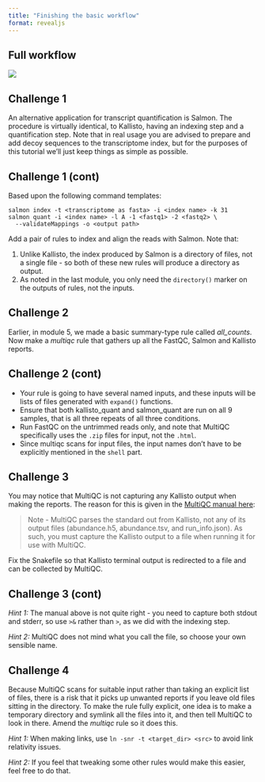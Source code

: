 ```yaml
---
title: "Finishing the basic workflow"
format: revealjs
---
```


## Full workflow

![](https://carpentries-incubator.github.io/snakemake-novice-bioinformatics/fig/overview.svg)

## Challenge 1

An alternative application for transcript quantification is Salmon. The procedure is virtually identical, to Kallisto, having an indexing step and a quantification step. Note that in real usage you are advised to prepare and add decoy sequences to the transcriptome index, but for the purposes of this tutorial we’ll just keep things as simple as possible.

## Challenge 1 (cont)

Based upon the following command templates:

```
salmon index -t <transcriptome as fasta> -i <index name> -k 31
salmon quant -i <index name> -l A -1 <fastq1> -2 <fastq2> \
  --validateMappings -o <output path>
```

Add a pair of rules to index and align the reads with Salmon. Note that:

1. Unlike Kallisto, the index produced by Salmon is a directory of files, not a single file - so both of these new rules will produce a directory as output.
2. As noted in the last module, you only need the `directory()` marker on the outputs of rules, not the inputs.

## Challenge 2

Earlier, in module 5, we made a basic summary-type rule called *all_counts*. Now make a *multiqc* rule that gathers up all the FastQC, Salmon and Kallisto reports.

## Challenge 2 (cont)

* Your rule is going to have several named inputs, and these inputs will be lists of files generated with `expand()` functions.
* Ensure that both kallisto_quant and salmon_quant are run on all 9 samples, that is all three repeats of all three conditions.
* Run FastQC on the untrimmed reads only, and note that MultiQC specifically uses the `.zip` files for input, not the `.html`.
* Since multiqc scans for input files, the input names don’t have to be explicitly mentioned in the `shell` part.

## Challenge 3

You may notice that MultiQC is not capturing any Kallisto output when making the reports. The reason for this is given in the [MultiQC manual here](https://multiqc.info/docs/#kallisto):

> Note - MultiQC parses the standard out from Kallisto, not any of its output files (abundance.h5, abundance.tsv, and run_info.json). As such, you must capture the Kallisto output to a file when running it for use with MultiQC.

Fix the Snakefile so that Kallisto terminal output is redirected to a file and can be collected by MultiQC.

## Challenge 3 (cont)

*Hint 1:* The manual above is not quite right - you need to capture both stdout and stderr, so use `>&` rather than `>`, as we did with the indexing step.

*Hint 2:* MultiQC does not mind what you call the file, so choose your own sensible name.

## Challenge 4

Because MultiQC scans for suitable input rather than taking an explicit list of files, there is a risk that it picks up unwanted reports if you leave old files sitting in the directory. To make the rule fully explicit, one idea is to make a temporary directory and symlink all the files into it, and then tell MultiQC to look in there. Amend the *multiqc* rule so it does this.

*Hint 1:* When making links, use `ln -snr -t <target_dir> <src>` to avoid link relativity issues.

*Hint 2:* If you feel that tweaking some other rules would make this easier, feel free to do that.
